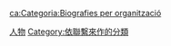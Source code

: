 {{Commons cat|People by association}}

[[Category:人物|]]
[[Category:依聯繫來作的分類|Category:依聯繫來作的分類]]

[[ca:Categoria:Biografies_per_organització|ca:Categoria:Biografies per organització]]